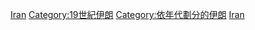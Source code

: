 {{DecadeCategoryNav|decade=1890|topic=伊朗}}

{{Commons category|Iran in the 1890s}}

[[Category:1890年代各國|Iran]]
[[Category:19世紀伊朗|Category:19世紀伊朗]]
[[Category:依年代劃分的伊朗|Category:依年代劃分的伊朗]]
[[Category:1890年代亞洲|Iran]]
